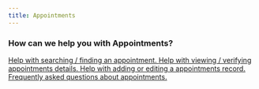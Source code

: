 ```yaml
---
title: Appointments
---
```


### How can we help you with Appointments?


<CardGrid stagger>
	<a href="appointments/search">
    <Card title="Search Appointments" icon="seti:happenings">
		Help with searching / finding an appointment.
	</Card></a>
	<a href="appointments/details">
    <Card title="Appointment Details" icon="pnpm">
		Help with viewing / verifying appointments details.
	</Card></a>
	<a href="appointments/add_edit">
    <Card title="Add or Edit Patients" icon="pencil">
		Help with adding or editing a appointments record.
	</Card></a>
	<a href="appointments/faq">
    <Card title="Appointments FAQ" icon="information">
		Frequently asked questions about appointments.
	</Card></a>
</CardGrid>
